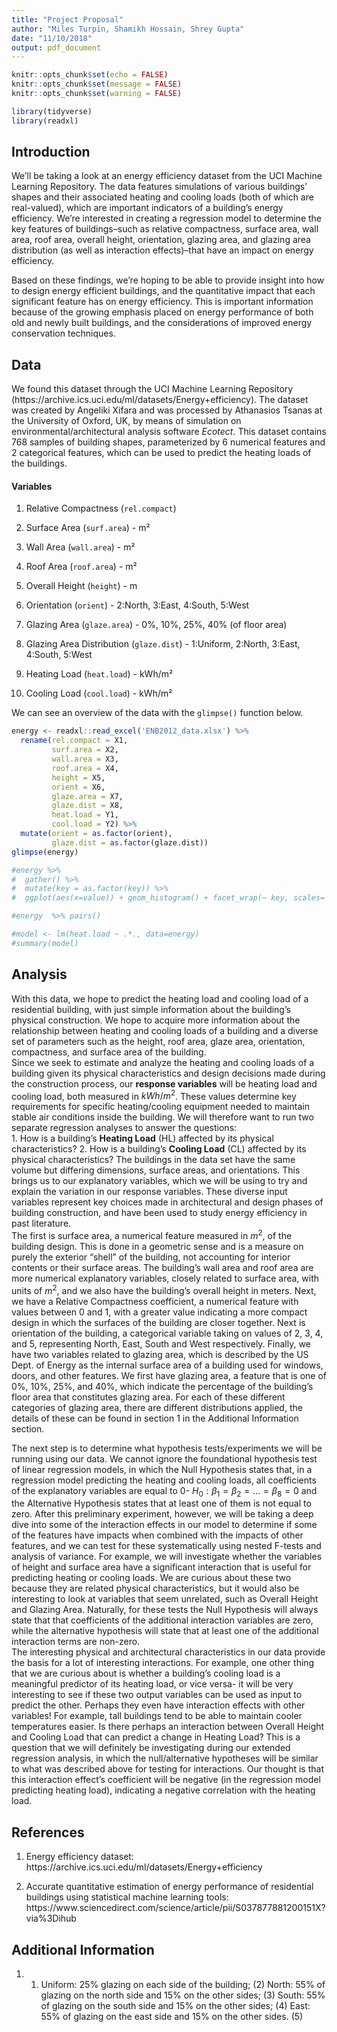 ```yaml
---
title: "Project Proposal"
author: "Miles Turpin, Shamikh Hossain, Shrey Gupta"
date: "11/10/2018"
output: pdf_document
---
```


```r
knitr::opts_chunk$set(echo = FALSE)
knitr::opts_chunk$set(message = FALSE)
knitr::opts_chunk$set(warning = FALSE)
```

```r
library(tidyverse)
library(readxl)
```

## Introduction

We’ll be taking a look at an energy efficiency dataset from the UCI Machine Learning Repository. The data features simulations of various buildings’ shapes and their associated heating and cooling loads (both of which are real-valued), which are important indicators of a building’s energy efficiency. We’re interested in creating a regression model to determine the key features of buildings--such as relative compactness, surface area, wall area, roof area, overall height, orientation, glazing area, and glazing area distribution (as well as interaction effects)--that have an impact on energy efficiency.

Based on these findings, we’re hoping to be able to provide insight into how to design energy efficient buildings, and the quantitative impact that each significant feature has on energy efficiency. This is important information because of the growing emphasis placed on energy performance of both old and newly built buildings, and the considerations of improved energy conservation techniques.  

## Data

We found this dataset through the UCI Machine Learning Repository (https://archive.ics.uci.edu/ml/datasets/Energy+efficiency). The dataset was created by Angeliki Xifara and was processed by Athanasios Tsanas at the University of Oxford, UK, by means of simulation on environmental/architectural analysis software *Ecotect*. This dataset contains 768 samples of building shapes, parameterized by 6 numerical features and 2 categorical features, which can be used to predict the heating loads of the buildings. 
  
#### Variables
  
1. Relative Compactness (`rel.compact`)

2. Surface Area (`surf.area`) - m²

3. Wall Area (`wall.area`) - m²

4. Roof Area (`roof.area`) - m²

5. Overall Height (`height`) - m

6. Orientation (`orient`) - 2:North, 3:East, 4:South, 5:West

7. Glazing Area (`glaze.area`) - 0%, 10%, 25%, 40% (of floor area)

8. Glazing Area Distribution (`glaze.dist`) - 1:Uniform, 2:North, 3:East, 4:South, 5:West

9. Heating Load (`heat.load`) - kWh/m²

10. Cooling Load (`cool.load`) - kWh/m²

We can see an overview of the data with the `glimpse()` function below.

```r
energy <- readxl::read_excel('ENB2012_data.xlsx') %>% 
  rename(rel.compact = X1,
         surf.area = X2,
         wall.area = X3,
         roof.area = X4,
         height = X5,
         orient = X6,
         glaze.area = X7,
         glaze.dist = X8,
         heat.load = Y1,
         cool.load = Y2) %>% 
  mutate(orient = as.factor(orient),
         glaze.dist = as.factor(glaze.dist))
glimpse(energy)
```

```r
#energy %>% 
#  gather() %>% 
#  mutate(key = as.factor(key)) %>% 
#  ggplot(aes(x=value)) + geom_histogram() + facet_wrap(~ key, scales='free')
```

```r
#energy  %>% pairs()
```

```r
#model <- lm(heat.load ~ .*., data=energy)
#summary(model)
```


## Analysis

With this data, we hope to predict the heating load and cooling load of a residential building, with just simple information about the building's physical construction. We hope to acquire more information about the relationship between heating and cooling loads of a building and a diverse set of parameters such as the height, roof area, glaze area, orientation, compactness, and surface area of the building.  
Since we seek to estimate and analyze the heating and cooling loads of a building given its physical characteristics and design decisions made during the construction process, our **response variables** will be heating load and cooling load, both measured in $kWh/m^2$. These values determine key requirements for specific heating/cooling equipment needed to maintain stable air conditions inside the building. 
We will therefore want to run two separate regression analyses to answer the questions:   
1. How is a building's **Heating Load** (HL) affected by its physical characteristics? 
2. How is a building's **Cooling Load** (CL) affected by its physical characteristics? 
The buildings in the data set have the same volume but differing dimensions, surface areas, and orientations. This brings us to our explanatory variables, which we will be using to try and explain the variation in our response variables. These diverse input variables represent key choices made in architectural and design phases of building construction, and have been used to study energy efficiency in past literature.   
The first is surface area, a numerical feature measured in $m^2$, of the building design. This is done in a geometric sense and is a measure on purely the exterior "shell" of the building, not accounting for interior contents or their surface areas. The building's wall area and roof area are more numerical explanatory variables, closely related to surface area, with units of $m^2$, and we also have the building's overall height in meters. Next, we have a Relative Compactness coefficient, a numerical feature with values between 0 and 1, with a greater value indicating a more compact design in which the surfaces of the building are closer together. Next is orientation of the building, a categorical variable taking on values of 2, 3, 4, and 5, representing North, East, South and West respectively. Finally, we have two variables related to glazing area, which is described by the US Dept. of Energy as the internal surface area of a building used for windows, doors, and other features. We first have glazing area, a feature that is one of 0%, 10%, 25%, and 40%, which indicate the percentage of the building's floor area that constitutes glazing area. For each of these different categories of glazing area, there are different distributions applied, the details of these can be found in section 1 in the Additional Information section.   

The next step is to determine what hypothesis tests/experiments we will be running using our data. We cannot ignore the foundational hypothesis test of linear regression models, in which the Null Hypothesis states that, in a regression model predicting the heating and cooling loads, all coefficients of the explanatory variables are equal to 0- $H_0:\beta_{1} = \beta_{2} = . . . = \beta_{8} = 0$ and the Alternative Hypothesis states that at least one of them is not equal to zero. After this preliminary experiment, however, we will be taking a deep dive into some of the interaction effects in our model to determine if some of the features have impacts when combined with the impacts of other features, and we can test for these systematically using nested F-tests and analysis of variance. For example, we will investigate whether the variables of height and surface area have a significant interaction that is useful for predicting heating or cooling loads. We are curious about these two because they are related physical characteristics, but it would also be interesting to look at variables that seem unrelated, such as Overall Height and Glazing Area. Naturally, for these tests the Null Hypothesis will always state that that coefficients of the additional interaction variables are zero, while the alternative hypothesis will state that at least one of the additional interaction terms are non-zero.   
The interesting physical and architectural characteristics in our data provide the basis for a lot of interesting interactions. For example, one other thing that we are curious about is whether a building's cooling load is a meaningful predictor of its heating load, or vice versa- it will be very interesting to see if these two output variables can be used as input to predict the other. Perhaps they even have interaction effects with other variables! For example, tall buildings tend to be able to maintain cooler temperatures easier. Is there perhaps an interaction between Overall Height and Cooling Load that can predict a change in Heating Load? This is a question that we will definitely be investigating during our extended regression analysis, in which the null/alternative hypotheses will be similar to what was described above for testing for interactions. Our thought is that this interaction effect's coefficient will be negative (in the regression model predicting heating load), indicating a negative correlation with the heating load. 

## References

1. Energy efficiency dataset: https://archive.ics.uci.edu/ml/datasets/Energy+efficiency

2. Accurate quantitative estimation of energy performance of residential buildings using statistical machine learning tools: https://www.sciencedirect.com/science/article/pii/S037877881200151X?via%3Dihub


## Additional Information 

1. (1) Uniform: 25% glazing on each side of the building; (2) North: 55% of glazing on the north side and 15% on the other sides; (3) South: 55% of glazing on the south side and 15% on the other sides; (4) East: 55% of glazing on the east side and 15% on the other sides. (5)  
